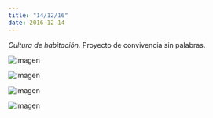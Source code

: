 ```yaml
---
title: "14/12/16"
date: 2016-12-14
---
```


_Cultura de habitación._ Proyecto de convivencia sin palabras.

![imagen](./imagenes/varios-32.jpg)

![imagen](./imagenes/varios-33.jpg)

![imagen](./imagenes/varios-34.jpg)

![imagen](./imagenes/varios-35.jpg)

